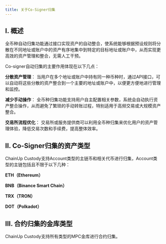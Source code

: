---
title: 关于Co-Signer归集
---

## I. 概述

全币种自动归集功能通过接口实现资产的自动整合，使系统能够根据预设规则将分散在不同地址或账户中的资产有序地集中到特定的目标地址或账户中，从而实现更高效的资产管理和整合，无需人工干预。

Co-signer自动归集的主要作用体现在以下几点：

**分散资产管理**： 当用户在多个地址或账户中持有同一种币种时，通过API接口，可以自动将这些分散的资产整合到一个主要的地址或账户中，以便更方便地进行管理和监控。

**减少手动操作**： 全币种归集功能支持用户自主配置相关参数，系统会自动执行资产整合操作，从而避免了繁琐的手动转账过程，特别适用于高频交易或大规模资产整合。

**交易所流程优化**： 交易所或服务提供商可以利用全币种归集来优化用户的资产管理体验，降低交易次数和手续费，提高整体效率。


## II. Co-Signer归集的资产类型

ChainUp Custody支持Account类型的主链币和相关代币进行归集，Account类型的主链包括且不限于以下几种：

**ETH（Ethereum）**

**BNB（Binance Smart Chain）**

**TRX（TRON）**

**DOT（Polkadot）**




## III. 合约归集的金库类型

ChainUp Custody支持所有类型的MPC金库进行合约归集。